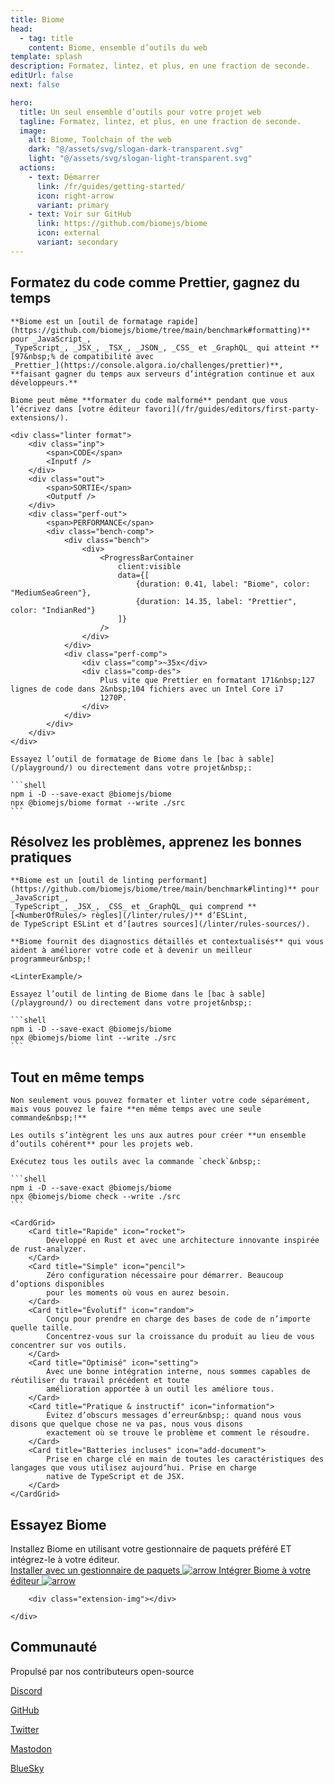 ```yaml
---
title: Biome
head:
  - tag: title
    content: Biome, ensemble d’outils du web
template: splash
description: Formatez, lintez, et plus, en une fraction de seconde.
editUrl: false
next: false

hero:
  title: Un seul ensemble d’outils pour votre projet web
  tagline: Formatez, lintez, et plus, en une fraction de seconde.
  image:
    alt: Biome, Toolchain of the web
    dark: "@/assets/svg/slogan-dark-transparent.svg"
    light: "@/assets/svg/slogan-light-transparent.svg"
  actions:
    - text: Démarrer
      link: /fr/guides/getting-started/
      icon: right-arrow
      variant: primary
    - text: Voir sur GitHub
      link: https://github.com/biomejs/biome
      icon: external
      variant: secondary
---
```



<div class="gradient"></div>
<div class="grid"></div>


<div class="hero-code">
    <h2 class="head">Formatez du code comme Prettier, gagnez du temps</h2>

    **Biome est un [outil de formatage rapide](https://github.com/biomejs/biome/tree/main/benchmark#formatting)** pour _JavaScript_,
    _TypeScript_, _JSX_, _TSX_, _JSON_, _CSS_ et _GraphQL_ qui atteint **[97&nbsp;% de compatibilité avec
    _Prettier_](https://console.algora.io/challenges/prettier)**, **faisant gagner du temps aux serveurs d’intégration continue et aux développeurs.**

    Biome peut même **formater du code malformé** pendant que vous l’écrivez dans [votre éditeur favori](/fr/guides/editors/first-party-extensions/).

    <div class="linter format">
        <div class="inp">
            <span>CODE</span>
            <Inputf />
        </div>
        <div class="out">
            <span>SORTIE</span>
            <Outputf />
        </div>
        <div class="perf-out">
            <span>PERFORMANCE</span>
            <div class="bench-comp">
                <div class="bench">
                    <div>
                        <ProgressBarContainer
                            client:visible
                            data={[
                                {duration: 0.41, label: "Biome", color: "MediumSeaGreen"},
                                {duration: 14.35, label: "Prettier", color: "IndianRed"}
                            ]}
                        />
                    </div>
                </div>
                <div class="perf-comp">
                    <div class="comp">~35x</div>
                    <div class="comp-des">
                        Plus vite que Prettier en formatant 171&nbsp;127 lignes de code dans 2&nbsp;104 fichiers avec un Intel Core i7
                        1270P.
                    </div>
                </div>
            </div>
        </div>
    </div>

    Essayez l’outil de formatage de Biome dans le [bac à sable](/playground/) ou directement dans votre projet&nbsp;:

    ```shell
    npm i -D --save-exact @biomejs/biome
    npx @biomejs/biome format --write ./src
    ```
</div>


<div class="hero-code">
    <h2 class="head">Résolvez les problèmes, apprenez les bonnes pratiques</h2>

    **Biome est un [outil de linting performant](https://github.com/biomejs/biome/tree/main/benchmark#linting)** pour _JavaScript_,
    _TypeScript_, _JSX_, _CSS_ et _GraphQL_ qui comprend **[<NumberOfRules/> règles](/linter/rules/)** d’ESLint,
    de TypeScript ESLint et d’[autres sources](/linter/rules-sources/).

    **Biome fournit des diagnostics détaillés et contextualisés** qui vous aident à améliorer votre code et à devenir un meilleur
    programmeur&nbsp;!

    <LinterExample/>

    Essayez l’outil de linting de Biome dans le [bac à sable](/playground/) ou directement dans votre projet&nbsp;:

    ```shell
    npm i -D --save-exact @biomejs/biome
    npx @biomejs/biome lint --write ./src
    ```

</div>


<div class="hero-code">
    <h2 class="head">Tout en même temps</h2>

    Non seulement vous pouvez formater et linter votre code séparément, mais vous pouvez le faire **en même temps avec une seule commande&nbsp;!**

    Les outils s’intègrent les uns aux autres pour créer **un ensemble d’outils cohérent** pour les projets web.

    Exécutez tous les outils avec la commande `check`&nbsp;:

    ```shell
    npm i -D --save-exact @biomejs/biome
    npx @biomejs/biome check --write ./src
    ```

</div>



<div class="card-cnt">

    <CardGrid>
        <Card title="Rapide" icon="rocket">
            Développé en Rust et avec une architecture innovante inspirée de rust-analyzer.
        </Card>
        <Card title="Simple" icon="pencil">
            Zéro configuration nécessaire pour démarrer. Beaucoup d’options disponibles
            pour les moments où vous en aurez besoin.
        </Card>
        <Card title="Évolutif" icon="random">
            Conçu pour prendre en charge des bases de code de n’importe quelle taille.
            Concentrez-vous sur la croissance du produit au lieu de vous concentrer sur vos outils.
        </Card>
        <Card title="Optimisé" icon="setting">
            Avec une bonne intégration interne, nous sommes capables de réutiliser du travail précédent et toute
            amélioration apportée à un outil les améliore tous.
        </Card>
        <Card title="Pratique & instructif" icon="information">
            Évitez d’obscurs messages d’erreur&nbsp;: quand nous vous disons que quelque chose ne va pas, nous vous disons
            exactement où se trouve le problème et comment le résoudre.
        </Card>
        <Card title="Batteries incluses" icon="add-document">
            Prise en charge clé en main de toutes les caractéristiques des langages que vous utilisez aujourd’hui. Prise en charge
            native de TypeScript et de JSX.
        </Card>
    </CardGrid>
</div>
<div class="installation-body">
    <div class="installation">
        <div class="installation-left">
            <h2 class="head">Essayez Biome</h2>
            <div class="installation-description">
                Installez Biome en utilisant votre gestionnaire de paquets préféré ET intégrez-le à votre éditeur.
            </div>
            <a class="installation-biome" href="/fr/guides/getting-started/#installation">
                Installer avec un gestionnaire de paquets
                <Image src={arrow} alt="arrow"/>
            </a>
            <a
                href="/fr/guides/editors/first-party-extensions/"
                class="installation-extension"
            >
                Intégrer Biome à votre éditeur
                <Image src={arrow} alt="arrow"/>
            </a>
        </div>

        <div class="extension-img"></div>

    </div>
</div>

<AwardBanner/>

<div class="community">
    <div class="community-grid"></div>
    <h2 class="head">Communauté</h2>
    <div class="community-connect">
        <div class="community-description">
            Propulsé par nos contributeurs open-source
        </div>
        <div class="community-links">
            <a href="https://biomejs.dev/chat" class="discord">
                <Icon name="discord"/>
                <p>Discord</p>
            </a>
            <a href="https://github.com/biomejs/biome" class="github">
                <Icon name="github"/>
                <p>GitHub</p>
            </a>
            <a href="https://twitter.com/biomejs" class="x">
                <Icon name="x.com"/>
                <p>Twitter</p>
            </a>
            <a href="https://fosstodon.org/@biomejs" class="mastodon">
                <Icon name="mastodon"/>
                <p>Mastodon</p>
            </a>
            <a href="https://bsky.app/profile/biomejs.dev" class="blueSky">
                <Icon name="blueSky"/>
                <p>BlueSky</p>
            </a>
        </div>
    </div>
    <div class="connect">
        <Community/>
    </div>
</div>

<Sponsors title="Sponsors"/>

<Netlify />
